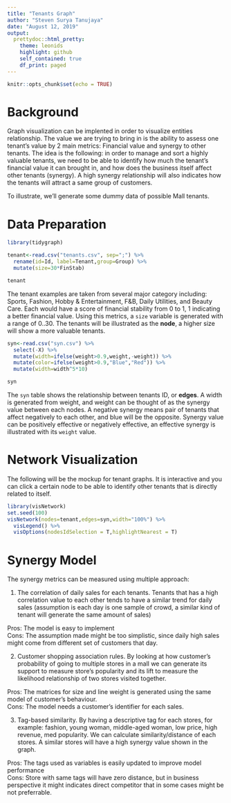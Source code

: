 ```yaml
---
title: "Tenants Graph"
author: "Steven Surya Tanujaya"
date: "August 12, 2019"
output:
  prettydoc::html_pretty:
    theme: leonids
    highlight: github
    self_contained: true
    df_print: paged
---
```


```r
knitr::opts_chunk$set(echo = TRUE)
```

# Background

Graph visualization can be implented in order to visualize entities relationship. The value we are trying to bring in is the ability to assess one tenant's value by 2 main metrics: Financial value and synergy to other tenants. The idea is the following: in order to manage and sort a highly valuable tenants, we need to be able to identify how much the tenant's financial value it can brought in, and how does the business itself affect other tenants (synergy). A high synergy relationship will also indicates how the tenants will attract a same group of customers.

To illustrate, we'll generate some dummy data of possible Mall tenants.

# Data Preparation

```r
library(tidygraph)

tenant<-read.csv("tenants.csv", sep=";") %>% 
  rename(id=Id, label=Tenant,group=Group) %>% 
  mutate(size=30*FinStab)

tenant
```

The tenant examples are taken from several major category including: Sports, Fashion, Hobby & Entertainment, F&B, Daily Utilities, and Beauty Care. Each would have a score of financial stability from 0 to 1, 1 indicating a better financial value. Using this metrics, a `size` variable is generated with a range of 0..30. The tenants will be illustrated as the **node**, a higher size will show a more valuable tenants.

```r
syn<-read.csv("syn.csv") %>% 
  select(-X) %>% 
  mutate(width=ifelse(weight>0.9,weight,-weight)) %>% 
  mutate(color=ifelse(weight>0.9,"Blue","Red")) %>% 
  mutate(width=width^5*10)

syn
```

The `syn` table shows the relationship between tenants ID, or **edges**. A width is generated from weight, and weight can be thought of as the synergy value between each nodes. A negative synergy means pair of tenants that affect negatively to each other, and blue will be the opposite. Synergy value can be positively effective or negatively effective, an effective synergy is illustrated with its `weight` value.

# Network Visualization 

The following will be the mockup for tenant graphs. It is interactive and you can click a certain node to be able to identify other tenants that is directly related to itself.

```r
library(visNetwork)
set.seed(100)
visNetwork(nodes=tenant,edges=syn,width="100%") %>% 
  visLegend() %>% 
  visOptions(nodesIdSelection = T,highlightNearest = T) 
```

# Synergy Model

The synergy metrics can be measured using multiple approach:

1. The correlation of daily sales for each tenants. Tenants that has a high correlation value to each other tends to have a similar trend for daily sales (assumption is each day is one sample of crowd, a similar kind of tenant will generate the same amount of sales)

Pros: The model is easy to implement  
Cons: The assumption made might be too simplistic, since daily high sales might come from different set of customers that day.  

2. Customer shopping association rules. By looking at how customer's probability of going to multiple stores in a mall we can generate its support to measure store's popularity and its lift to measure the likelihood relationship of two stores visited together.

Pros: The matrices for size and line weight is generated using the same model of customer's behaviour.  
Cons: The model needs a customer's identifier for each sales.  

3. Tag-based similarity. By having a descriptive tag for each stores, for example: fashion, young woman, middle-aged woman, low price, high revenue, med popularity. We can calculate similarity/distance of each stores. A similar stores will have a high synergy value shown in the graph.

Pros: The tags used as variables is easily updated to improve model performance  
Cons: Store with same tags will have zero distance, but in business perspective it might indicates direct competitor that in some cases might be not preferrable.  